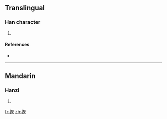 ==Translingual==

===Han character===
{{Han char|rn=64|rad=手|as=06|sn=9|four=5408<sub>9</sub>|canj=手大火 (QKF)}}

# {{defn|Han|sort=手06}}

====References====
* {{Han ref|kx=0428.210|dkj=12011|dj=0777.150|hdz=31868.050|uh=62FB|ud=25339|bh=CEE5|bd=52965}}

----

==Mandarin==

===Hanzi===
{{cmn-hanzi|pin=[[huī]] ([[hui1]])|wg=hui<sup>1</sup>|y=hwei<sup>1</sup>}}

# {{defn|Mandarin}}

[[fr:拻]]
[[zh:拻]]